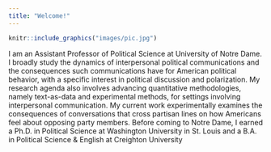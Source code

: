 ```yaml
---
title: "Welcome!"
---
```





```r
knitr::include_graphics("images/pic.jpg")
```


I am an Assistant Professor of Political Science at University of Notre Dame. I broadly study the dynamics of interpersonal political communications and the consequences such communications have for American political behavior, with a specific interest in political discussion and polarization. My research agenda also involves advancing quantitative methodologies, namely text-as-data and experimental methods, for settings involving interpersonal communication. My current work experimentally examines the consequences of conversations that cross partisan lines on how Americans feel about opposing party members. Before coming to Notre Dame, I earned a Ph.D. in Political Science at Washington University in St. Louis and a B.A. in Political Science & English at Creighton University
